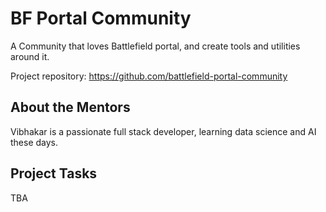 # BF Portal Community

A Community that loves Battlefield portal, and create tools and utilities around it.

Project repository: https://github.com/battlefield-portal-community

## About the Mentors

Vibhakar is a passionate full stack developer, learning data science and AI these days.

## Project Tasks

TBA
